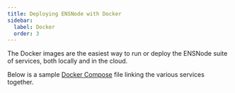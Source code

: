 ```yaml
---
title: Deploying ENSNode with Docker
sidebar:
  label: Docker
  order: 3
---
```



The Docker images are the easiest way to run or deploy the ENSNode suite of services, both locally and in the cloud.

<LinkCard
  title="Configure Environment Variables"
  href="/ensnode/usage/configuration"
/>

Below is a sample [Docker Compose](https://docs.docker.com/compose/) file linking the various services together.

<Code code={dockercompose} lang="yaml" title="docker-compose.yml" />

<LinkCard
  title="Example Docker Compose"
  description="View the complete Docker Compose example on GitHub."
  href="https://github.com/namehash/ensnode/tree/main/examples/example-docker-compose"
/>
